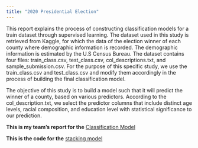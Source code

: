 ```yaml
---
title: "2020 Presidential Election"
---
```


This report explains the process of constructing classification models for a train dataset through supervised learning. The dataset used in this study is retrieved from Kaggle, for which the data of the election winner of each county where demographic information is recorded. The demographic information is estimated by the U.S Census Bureau. The dataset contains four files: train_class.csv, test_class.csv, col_descriptions.txt, and sample_submission.csv. For the purpose of this specific study, we use the train_class.csv and test_class.csv and modify them accordingly in the process of building the final classification model.

The objective of this study is to build a model such that it will predict the winner of a county, based on various predictors. According to the col_description.txt, we select the predictor columns that include distinct age levels, racial composition, and education level with statistical significance to our prediction.

**This is my team's report for the** [Classification Model](/project/ElectionClassificationReport.pdf)

**This is the code for the** [stacking model](/project/code/classification.qmd)

